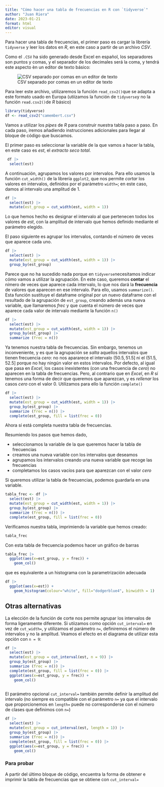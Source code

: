 ```yaml
---
title: "Cómo hacer una tabla de frecuencias en R con `tidyverse`"
author: "Juan Riera"
date: 2023-01-21
format: html
editor: visual
---
```


Para hacer una tabla de frecuencias, el primer paso es cargar la librería `tidyverse` y leer los datos en $R$, en este caso a partir de un archivo *CSV*.

Como el `.CSV` ha sido generado desde Excel en español, los separadores son puntos y comas, y el separador de los decimales será la coma, y tendrá este aspecto èn un editor de texto básico:

![CSV separado por comas en un editor de texto](2023-01-21.png)

Para leer este archivo, utilizaremos la función `read_csv2()`que se adapta a este formato usado en Europa (utiizamos la función de `tidyverse`y no la función `read.csv2()`de $R$ básico)

```r
library(tidyverse)
df <- read_csv2("camembert.csv") 
```

Vamos a utilizar los *pipes* de $R$ para construir nuestra tabla paso a paso. En cada paso, iremos añadiendo instrucciones adicionales para llegar al bloque de código que buscamos.

El primer paso es seleccionar la variable de la que vamos a hacer la tabla, en este caso es $est$, el $extracto\ seco\ total$.

```r
 df |>
  select(est)
```

A continuación, agrupamos los valores por intervalos. Para ello usamos la función `cut_width()` de la librería `ggplot2`, que nos permite *cortar* los valores en intervalos, definidos por el parámetro `width=`; en este caso, damos al intervalo una amplitud de $1$.

```r
df |>
  select(est) |>
  mutate(est_group = cut_width(est, width = 1)) 
```

Lo que hemos hecho es designar el intervalo al que pertenecen todos los valores de $est$, con la amplitud de intervalo que hemos definido mediante el parámetro elegido.

El paso siguiente es agrupar los intervalos, contando el número de veces que aparece cada uno.

```r
df |>
  select(est) |>
  mutate(est_group = cut_width(est, width = 1)) |>
  group_by(est_group)
```

Parece que no ha sucedido nada porque en `tidyverse`necesitamos indicar cómo vamos a utilizar la agrupación. En este caso, queremos **contar** el nímero de veces que aparece cada intervalo, lo que nos dará la **frecuencia** de valores que aparecen en ese intervalo. Para ello, usamos `summarize()`. Esta función sustituye el dataframe original por un nuevo dataframe con el resultado de la agrupación de `est_group`, creando además una nueva variable, que llamaremos $frec$ y que cuenta el número de veces que aparece cada valor de intervalo mediante la función `n()`

```r
df |>
  select(est) |>
  mutate(est_group = cut_width(est, width = 1)) |>
  group_by(est_group) |>
  summarize (frec = n())
```

Ya tenemos nuestra tabla de frecuencias. Sin embargo, tenemos un inconveniente, y es que la agrupación se *salta* aquellos intervalos que tienen frecuencia $cero$: no nos apararece el intervalo $(50.5,51.5]$ ni el $(51.5,52.5]$ porque no hay ningún valor en estos intervalos. Por defecto, al igual que pasa en *Excel*, los casos inexistentes (con una frecuencia de $cero$) no aparecen en la tabla de frecuencias. Pero, al contrario que en *Excel*, en $R$ sí tenemos una forma de decir que queremos que aparezcan, y es *rellenar* los casos $cero$ con el valor $0$. Utilizamos para ello la función `complete()`

```r
df |>
  select(est) |>
  mutate(est_group = cut_width(est, width = 1)) |>
  group_by(est_group) |>
  summarize (frec = n()) |>
  complete(est_group, fill = list(frec = 0))
```

Ahora sí está completa nuestra tabla de frecuencias.

Resumiendo los pasos que hemos dado,

-   seleccionamos la variable de la que queremos hacer la tabla de frecuencias
-   creamos una nueva variable con los intervalos que deseamos
-   agrupamos los intervalos creando una nueva variable que recoge las frecuencias
-   completamos los casos vacíos para que aparezcan con el valor $cero$

Si queremos utilizar la tabla de frecuencias, podemos guardarla en una variable.

```r
tabla_frec <- df |>
  select(est) |>
  mutate(est_group = cut_width(est, width = 1)) |>
  group_by(est_group) |>
  summarize (frec = n()) |>
  complete(est_group, fill = list(frec = 0))
```

Verificamos nuestra tabla, imprimiendo la variable que hemos creado:

```r
tabla_frec
```

Con esta tabla de frecuencia podemos hacer un gráfico de barras

```r
tabla_frec |>
  ggplot(aes(x=est_group, y = frec)) +
    geom_col()
```

que es equivalente a un histograma con la parametrización adecuada

```r
df |>
  ggplot(aes(x=est)) +
    geom_histogram(colour="white", fill="dodgerblue4", binwidth = 1)
```

## Otras alternativas

La elección de la función de corte nos permite agrupar los intervalos de forma ligeramente diferente. Si utiizamos como opción `cut_interval=` en vez de `cut_width=`, y utilizamos el parámetro `n=`, definiremos el número de intervalos y no la amplitud. Veamos el efecto en el diagrama de utilizar esta opción con `n = 9`:

```r
df |>
  select(est) |>
  mutate(est_group = cut_interval(est, n = 9)) |>
  group_by(est_group) |>
  summarize (frec = n()) |>
  complete(est_group, fill = list(frec = 0)) |>
  ggplot(aes(x=est_group, y = frec)) +
    geom_col()
  
```

El parámetro opcional `cut_interval=` también permite definir la amplitud del intervalo (no siempre es compatible con el parámetro `n=` ya que el intervalo que proporcionemos en `length=` puede no corresponderse con el número de clases que definimos con `n=`)

```r
df |>
  select(est) |>
  mutate(est_group = cut_interval(est, length = 1)) |>
  group_by(est_group) |>
  summarize (frec = n()) |>
  complete(est_group, fill = list(frec = 0)) |>
  ggplot(aes(x=est_group, y = frec)) +
    geom_col()
```

### Para probar

A partir del último bloque de código, encuentra la forma de obtener e imprimir la tabla de frecuencias que se obtiene con `cut_interval=`
